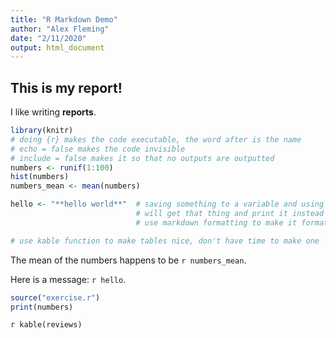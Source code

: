 ```yaml
---
title: "R Markdown Demo"
author: "Alex Fleming"
date: "2/11/2020"
output: html_document
---
```


## This is my report!

I like writing **reports**.


```r
library(knitr)
# doing {r} makes the code executable, the word after is the name
# echo = false makes the code invisible
# include = false makes it so that no outputs are outputted
numbers <- runif(1:100)
hist(numbers)
numbers_mean <- mean(numbers)

hello <- "**hello world**"  # saving something to a variable and using inline r
                            # will get that thing and print it instead of printing the vector
                            # use markdown formatting to make it formatted

# use kable function to make tables nice, don't have time to make one


```

The mean of the numbers happens to be `r numbers_mean`.

Here is a message: `r hello`.


```r
source("exercise.r")
print(numbers)

```
`r kable(reviews)`
